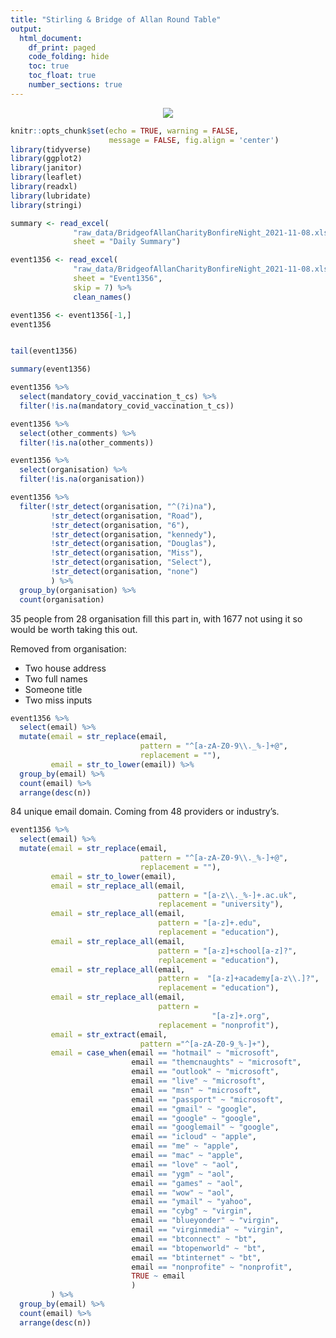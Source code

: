 ```yaml
---
title: "Stirling & Bridge of Allan Round Table"
output: 
  html_document:
    df_print: paged
    code_folding: hide
    toc: true
    toc_float: true
    number_sections: true
---
```


<style>
div.hidecode + pre {display: none}
</style>
<script>
doclick=function(e){
e.nextSibling.nextSibling.style.display="block";
}
</script>

<center>
![](images/table.png)
</center>

```r
knitr::opts_chunk$set(echo = TRUE, warning = FALSE, 
                      message = FALSE, fig.align = 'center')
library(tidyverse)
library(ggplot2)
library(janitor)
library(leaflet)
library(readxl)
library(lubridate)
library(stringi)
```

```r
summary <- read_excel(
              "raw_data/BridgeofAllanCharityBonfireNight_2021-11-08.xlsx", 
              sheet = "Daily Summary")

event1356 <- read_excel(
              "raw_data/BridgeofAllanCharityBonfireNight_2021-11-08.xlsx", 
              sheet = "Event1356",
              skip = 7) %>% 
              clean_names() 

event1356 <- event1356[-1,]
event1356
```

```r

```

```r
tail(event1356)
```

```r
summary(event1356)  
```

```r
event1356 %>% 
  select(mandatory_covid_vaccination_t_cs) %>% 
  filter(!is.na(mandatory_covid_vaccination_t_cs))
```


```r
event1356 %>% 
  select(other_comments) %>% 
  filter(!is.na(other_comments))
```

```r
event1356 %>% 
  select(organisation) %>% 
  filter(!is.na(organisation))
```

```r
event1356 %>% 
  filter(!str_detect(organisation, "^(?i)na"),
         !str_detect(organisation, "Road"),
         !str_detect(organisation, "6"),
         !str_detect(organisation, "kennedy"),
         !str_detect(organisation, "Douglas"),
         !str_detect(organisation, "Miss"),
         !str_detect(organisation, "Select"),
         !str_detect(organisation, "none")
         ) %>%
  group_by(organisation) %>% 
  count(organisation)
```
35 people from 28 organisation fill this part in, with 1677 not using it so would be worth taking this out.

Removed from organisation: 

  * Two house address 
  * Two full names
  * Someone title 
  * Two miss inputs 


```r
event1356 %>% 
  select(email) %>% 
  mutate(email = str_replace(email, 
                             pattern = "^[a-zA-Z0-9\\._%-]+@", 
                             replacement = ""),
         email = str_to_lower(email)) %>%
  group_by(email) %>% 
  count(email) %>% 
  arrange(desc(n))
```

84 unique email domain. Coming from 48 providers or industry's. 


```r
event1356 %>% 
  select(email) %>% 
  mutate(email = str_replace(email, 
                             pattern = "^[a-zA-Z0-9\\._%-]+@", 
                             replacement = ""),
         email = str_to_lower(email),
         email = str_replace_all(email, 
                                 pattern = "[a-z\\._%-]+.ac.uk",
                                 replacement = "university"),
         email = str_replace_all(email, 
                                 pattern = "[a-z]+.edu",
                                 replacement = "education"),
         email = str_replace_all(email, 
                                 pattern = "[a-z]+school[a-z]?",
                                 replacement = "education"),
         email = str_replace_all(email, 
                                 pattern =  "[a-z]+academy[a-z\\.]?",
                                 replacement = "education"),
         email = str_replace_all(email, 
                                 pattern = 
                                             "[a-z]+.org",
                                 replacement = "nonprofit"),
         email = str_extract(email,
                             pattern ="^[a-zA-Z0-9_%-]+"),
         email = case_when(email == "hotmail" ~ "microsoft",
                           email == "themcnaughts" ~ "microsoft",
                           email == "outlook" ~ "microsoft",
                           email == "live" ~ "microsoft",
                           email == "msn" ~ "microsoft",
                           email == "passport" ~ "microsoft",
                           email == "gmail" ~ "google",
                           email == "google" ~ "google",
                           email == "googlemail" ~ "google",
                           email == "icloud" ~ "apple",
                           email == "me" ~ "apple",
                           email == "mac" ~ "apple",
                           email == "love" ~ "aol",
                           email == "ygm" ~ "aol",
                           email == "games" ~ "aol",
                           email == "wow" ~ "aol",
                           email == "ymail" ~ "yahoo",
                           email == "cybg" ~ "virgin",
                           email == "blueyonder" ~ "virgin",
                           email == "virginmedia" ~ "virgin",
                           email == "btconnect" ~ "bt",
                           email == "btopenworld" ~ "bt",
                           email == "btinternet" ~ "bt",
                           email == "nonprofite" ~ "nonprofit",
                           TRUE ~ email
                           )
         ) %>%
  group_by(email) %>% 
  count(email) %>% 
  arrange(desc(n))
```


